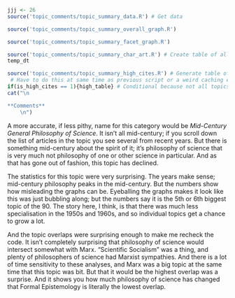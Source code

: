 ```r
jjj <- 26
source('topic_comments/topic_summary_data.R') # Get data
```

```r
source('topic_comments/topic_summary_overall_graph.R')
```

```r
source('topic_comments/topic_summary_facet_graph.R')
```

```r
source('topic_comments/topic_summary_char_art.R') # Create table of all articles in topic
temp_dt
```

```r
source('topic_comments/topic_summary_high_cites.R') # Generate table of highly cited articles. 
 # Have to do this at same time as previous script or a weird caching error occurs.
if(is_high_cites == 1){high_table} # Conditional because not all topics have high cites
cat("\n

**Comments**
	\n")
```

A more accurate, if less pithy, name for this category would be _Mid-Century General Philosophy of Science_. It isn't all mid-century; if you scroll down the list of articles in the topic you see several from recent years. But there is something mid-century about the spirit of it; it's philosophy of science that is very much not philosophy of one or other science in particular. And as that has gone out of fashion, this topic has declined.

The statistics for this topic were very surprising. The years make sense; mid-century philosophy peaks in the mid-century. But the numbers show how misleading the graphs can be. Eyeballing the graphs makes it look like this was just bubbling along; but the numbers say it is the 5th or 6th biggest topic of the 90. The story here, I think, is that there was much less specialisation in the 1950s and 1960s, and so individual topics get a chance to grow a lot.

And the topic overlaps were surprising enough to make me recheck the code. It isn't completely surprising that philosophy of science would intersect somewhat with Marx. "Scientific Socialism" was a thing, and plenty of philosophers of science had Marxist sympathies. And there is a lot of time sensitivity to these analyses, and Marx was a big topic at the same time that this topic was bit. But that it would be the highest overlap was a surprise. And it shows you how much philosophy of science has changed that Formal Epistemology is literally the lowest overlap.